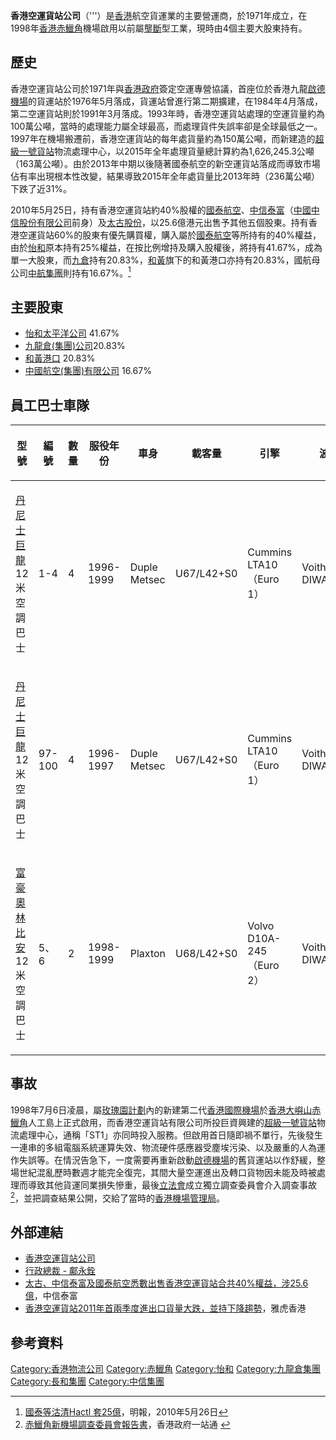 {{noteTA
|1=zh-hans:𫚭;zh-hant:鱲}}
{{Infobox_Company
| name          = 香港空運貨站公司
| name_en       = Hong Kong Air Cargo Terminals Limited
| company_logo  = Hactl logo.svg
| company_type  = [[私營|私營]]
| foundation    = 1971年
| location      ={{HK}}
| industry      = 空運
| key_people    = 行政總裁: 鄺永銓先生
| sales         = 
| profit        = 
| asset         = 
| market_value  = 
| num_employees = 
| revenue       = 
| products      = 
| parent        = [[怡和洋行|怡和太平洋]]<br>[[九龍倉|九龍倉]]<br>[[長江和記實業|長江和記實業]]<br>[[中國國際航空|中國航空集團]]| 
| homepage      = [http://www.hactl.com/ 香港空運貨站公司]
}}

'''香港空運貨站公司'''（'''{{lang-en|Hong Kong Air Cargo Terminals Limited'''，[[縮寫|縮寫]]：'''Hactl'''}}）是[[香港|香港]]航空貨運業的主要營運商，於1971年成立，在1998年[[香港|香港]][[赤鱲角|赤鱲角]]機場啟用以前屬[[壟斷|壟斷]]型工業，現時由4個主要大股東持有。

==歷史==
香港空運貨站公司於1971年與[[香港政府|香港政府]]簽定空運專營協議，首座位於香港九龍[[啟德機場|啟德機場]]的貨運站於1976年5月落成，貨運站曾進行第二期擴建，在1984年4月落成，第二空運貨站則於1991年3月落成。1993年時，香港空運貨站處理的空運貨量約為100萬公噸，當時的處理能力屬全球最高，而處理貨件失誤率卻是全球最低之一。1997年在機場搬遷前，香港空運貨站的每年處貨量約為150萬公噸，而新建造的[[超級一號貨站|超級一號貨站]]物流處理中心，以2015年全年處理貨量總計算約為1,626,245.3公噸（163萬公噸）。由於2013年中期以後隨著國泰航空的新空運貨站落成而導致市場佔有率出現根本性改變，結果導致2015年全年處貨量比2013年時（236萬公噸）下跌了近31%。 

2010年5月25日，持有香港空運貨站約40%股權的[[國泰航空|國泰航空]]、[[中信泰富|中信泰富]]（[[中國中信股份有限公司|中國中信股份有限公司]]前身）及[[太古股份有限公司|太古股份]]，以25.6億港元出售予其他五個股東。持有香港空運貨站60%的股東有優先購買權，購入屬於[[國泰航空|國泰航空]]等所持有的40%權益，由於[[怡和洋行|怡和]]原本持有25%權益，在按比例增持及購入股權後，將持有41.67%，成為單一大股東，而[[九龍倉集團|九倉]]持有20.83%，[[和記黃埔|和黃]]旗下的和黃港口亦持有20.83%，國航母公司[[中国航空集团|中航集團]]則持有16.67%。<ref>[http://www.mpfinance.com/htm/Finance/20100526/News/eb_ebb1.htm 國泰等沽清Hactl 套25億]，明報，2010年5月26日</ref>

==主要股東==
*[[怡和洋行|怡和太平洋公司]] 41.67%
*[[九龍倉|九龍倉(集團)公司]]20.83%
*[[和記黃埔|和黃港口]] 20.83%
*[[中國航空集團|中國航空(集團)有限公司]] 16.67%
==員工巴士車隊==
{| class="wikitable" width="100%"
|- bgcolor="#cccccc"
! style="width: 120px;" | 型號
! 編號
! 數量
! style="width: 80px;" | 服役年份
! 車身
! 載客量
! 引擎
! 波箱
! 備註
|-----
| [[丹尼士巨龍/禿鷹巴士|丹尼士巨龍]]12米空調巴士
| 1-4
| 4
| 1996-1999
| Duple Metsec
| U67/L42+S0
| Cummins LTA10（Euro 1）
| Voith DIWA863
| 
|-----
| [[丹尼士巨龍/禿鷹巴士|丹尼士巨龍]]12米空調巴士
| 97-100
| 4
| 1996-1997
| Duple Metsec
| U67/L42+S0
| Cummins LTA10（Euro 1）
| Voith DIWA863
| 
|-----
| [[富豪奧林比安|富豪奧林比安]]12米空調巴士
| 5、6
| 2
| 1998-1999
| Plaxton
| U68/L42+S0
| Volvo D10A-245（Euro 2）
| Voith DIWA863.3
| 
|}

==事故==
1998年7月6日凌晨，屬[[香港機場核心計劃|玫瑰園計劃]]內的新建第二代[[香港國際機場|香港國際機場]]於[[香港|香港]][[大嶼山|大嶼山]][[赤鱲角|赤鱲角]]人工島上正式啟用，而香港空運貨站有限公司所投巨資興建的[[超級一號貨站|超級一號貨站]]物流處理中心，通稱「ST1」亦同時投入服務。但啟用首日隨即禍不單行，先後發生一連串的多組電腦系統運算失效、物流硬件感應器受塵埃污染、以及嚴重的人為運作失誤等。在情況告急下，一度需要再重新啟動[[啟德機場|啟德機場]]的舊貨運站以作舒緩，整場世紀混亂歷時數週才能完全復完，其間大量空運進出及轉口貨物因未能及時被處理而導致其他貨運同業損失慘重，最後[[香港特別行政區立法會|立法會]]成立獨立調查委員會介入調查事故<ref>[http://www.gov.hk/sc/residents/government/policy/government_reports/reports/docs/new_airport_report_chi.pdf 赤鱲角新機場調查委員會報告書]，香港政府一站通 {{zh-hk}}</ref>，並把調查結果公開，交給了當時的[[香港機場管理局|香港機場管理局]]。

==外部連結==
* [http://www.hactl.com/zh-HK/Home.aspx 香港空運貨站公司] {{zh-hk}}
* [http://www.hactl.com/zh-HK/About-Hactl/CE-Message.aspx 行政總裁 - 鄺永銓] {{zh-hk}}
* [http://www.citicpacific.com/upload_headline/b5/20100525-1c.pdf 太古、中信泰富及國泰航空悉數出售香港空運貨站合共40%權益，涉25.6億]{{dead link|date=2018年5月 |bot=InternetArchiveBot |fix-attempted=yes }}，中信泰富 {{zh-hk}}
* [http://tw.money.yahoo.com/news_article/adbf/d_a_110804_2_2puqn 香港空運貨站2011年首兩季度進出口貨量大跌，並持下降趨勢]，雅虎香港 {{zh-hk}}

==參考資料==
{{reflist}}

{{怡和洋行}}
{{九龍倉集團/會德豐}}
{{長江集團}}
{{香港國際機場}}

[[Category:香港物流公司|Category:香港物流公司]]
[[Category:赤鱲角|Category:赤鱲角]]
[[Category:怡和|Category:怡和]]
[[Category:九龍倉集團|Category:九龍倉集團]]
[[Category:長和集團|Category:長和集團]]
[[Category:中信集團|Category:中信集團]]